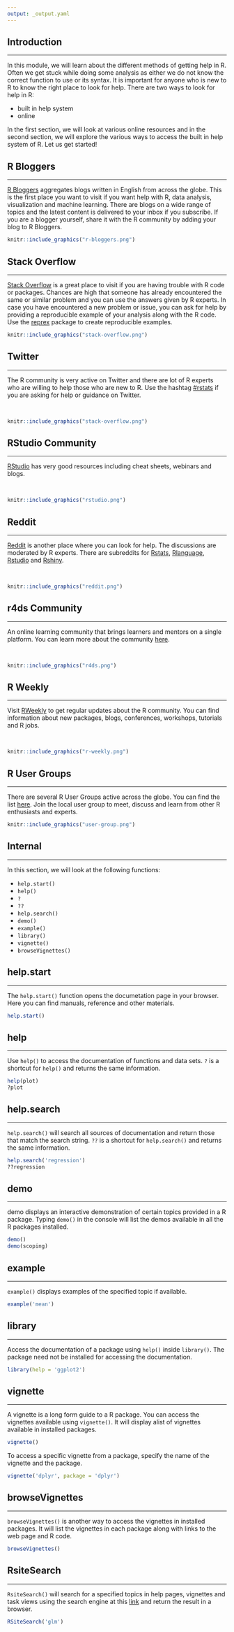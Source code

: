 ```yaml
---
output: _output.yaml
---
```


## {data-background="help_banner.png"}

## Introduction

<hr>

In this module, we will learn about the different methods of getting help in R. Often we get stuck while doing some analysis as either we do not know the correct function to use or its syntax. It is important for anyone who is new to R to know the right place to look for help. There are two ways to look for help in R:

- built in help system
- online

In the first section, we will look at various online resources and in the second section, we will explore the various ways to access the built in help system of R. Let us get started!

## R Bloggers

<hr>

[R Bloggers](https://www.r-bloggers.com/) aggregates blogs written in English from across the globe. This is the first place you want to visit if you want help with R, data analysis, visualization and machine learning. There are blogs on a wide range of topics and the latest content is delivered to your inbox if you subscribe. If you are a blogger yourself, share it with the R community by adding your blog to R Bloggers.

```r
knitr::include_graphics("r-bloggers.png")
```

## Stack Overflow

<hr>

[Stack Overflow](https://stackoverflow.com/questions/tagged/r) is a great place to visit if you are having trouble with R code or packages. Chances are high that someone has already encountered the same or similar problem and you can use the answers given by R experts. In case you have encountered a new problem or issue, you can ask for help by providing a reproducible example of your analysis along with the R code. Use the [reprex](http://reprex.tidyverse.org/) package to create reproducible examples.

```r
knitr::include_graphics("stack-overflow.png")
```

## Twitter

<hr>

The R community is very active on Twitter and there are lot of R experts who are willing to help those who are new to R. Use the hashtag [#rstats](https://twitter.com/search?q=%23rstats) if you are asking for help or guidance on Twitter.

<br>

```r
knitr::include_graphics("stack-overflow.png")
```

## RStudio Community

<hr>

[RStudio](https://www.rstudio.com/resources/) has very good resources including
cheat sheets, webinars and blogs.

<br>

```r
knitr::include_graphics("rstudio.png")
```

## Reddit

<hr>

[Reddit](https://www.reddit.com/r/rstats/) is another place where you can look for help. The discussions are moderated by R experts. There are subreddits for [Rstats](https://www.reddit.com/r/rstats/), [Rlanguage](https://www.reddit.com/r/Rlanguage/), [Rstudio](https://www.reddit.com/r/rshiny/) and [Rshiny](https://www.reddit.com/r/RStudio/).

<br>

```r
knitr::include_graphics("reddit.png")
```

## r4ds Community

<hr>

An online learning community that brings learners and mentors on a single platform. You can learn more about the
community [here](http://www.rfordatasci.com/).

<br>

```r
knitr::include_graphics("r4ds.png")
```

## R Weekly

<hr>

Visit [RWeekly](https://rweekly.org/) to get regular updates about the R community. You can find information about new packages, blogs, conferences, workshops, tutorials and R jobs.

<br>

```r
knitr::include_graphics("r-weekly.png")
```

## R User Groups

<hr>

There are several R User Groups active across the globe. You can find the list [here](https://jumpingrivers.github.io/meetingsR/r-user-groups.html). Join the
local user group to meet, discuss and learn from other R enthusiasts and experts.

```r
knitr::include_graphics("user-group.png")
```

## Internal

<hr>

In this section, we will look at the following functions:

- `help.start()`
- `help()`
- `?`
- `??`
- `help.search()`
- `demo()`
- `example()`
- `library()`
- `vignette()`
- `browseVignettes()`

## help.start

<hr>

The `help.start()` function opens the documetation page in your browser. Here you can find manuals, reference and other materials.

```r
help.start()
```

## help

<hr>

Use `help()` to access the documentation of functions and data sets. `?` is a shortcut for `help()` and returns the same information.

```r
help(plot)
?plot
```

## help.search

<hr>

`help.search()` will search all sources of documentation and return those that match the search string. `??` is a shortcut for `help.search()` and returns the same information.

```r
help.search('regression')
??regression
```

## demo

<hr>

demo displays an interactive demonstration of certain topics provided in a R package. Typing `demo()` in the console will list the demos available in all the R packages installed.

```r
demo()
demo(scoping)
```

## example

<hr>

`example()` displays examples of the specified topic if available.

```r
example('mean')
```
## library

<hr>

Access the documentation of a package using `help()` inside `library()`. The package need not be installed for accessing the documentation.

```r
library(help = 'ggplot2')
```

## vignette

<hr>

A vignette is a long form guide to a R package. You can access the vignettes available using `vignette()`. It will display  alist of vignettes available in installed packages.

```r
vignette()
```

To access a specific vignette from a package, specify the name of the vignette and the package.

```r
vignette('dplyr', package = 'dplyr')
```

## browseVignettes

<hr>

`browseVignettes()` is another way to access the vignettes in installed packages. It will list the vignettes in each package along with links to the web page and R code.

```r
browseVignettes()
```

## RsiteSearch

<hr>

`RsiteSearch()` will search for a specified topics in help pages, vignettes and task views using the search engine at this  [link](http://search.r-project.org/) and return the result in a browser.

```r
RSiteSearch('glm')
```



## {data-background="thankyou.png"}

